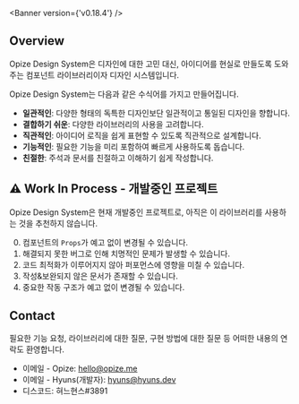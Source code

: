 
<Meta title="Opize Design System/Introduction" />

<Banner version={'v0.18.4'} />

## Overview
Opize Design System은 디자인에 대한 고민 대신, 아이디어를 현실로 만들도록 도와주는 컴포넌트 라이브러리이자 디자인 시스템입니다.

Opize Design System는 다음과 같은 수식어를 가지고 만들어집니다.
* **일관적인**: 다양한 형태의 독특한 디자인보단 일관적이고 통일된 디자인을 향합니다.
* **결합하기 쉬운**: 다양한 라이브러리의 사용을 고려합니다.
* **직관적인**: 아이디어 로직을 쉽게 표현할 수 있도록 직관적으로 설계합니다.
* **기능적인**: 필요한 기능을 미리 포함하여 빠르게 사용하도록 돕습니다.
* **친절한**: 주석과 문서를 친절하고 이해하기 쉽게 작성합니다.

## ⚠️ Work In Process - 개발중인 프로젝트
Opize Design System은 현재 개발중인 프로젝트로, 아직은 이 라이브러리를 사용하는 것을 추천하지 않습니다.

0. 컴포넌트의 `Props`가 예고 없이 변경될 수 있습니다.
1. 해결되지 못한 버그로 인해 치명적인 문제가 발생할 수 있습니다.
2. 코드 최적화가 이루어지지 않아 퍼포먼스에 영향을 미칠 수 있습니다.
3. 작성&보완되지 않은 문서가 존재할 수 있습니다.
4. 중요한 작동 구조가 예고 없이 변경될 수 있습니다.


## Contact
필요한 기능 요청, 라이브러리에 대한 질문, 구현 방법에 대한 질문 등 어떠한 내용의 연락도 환영합니다.

* 이메일 - Opize: <a href='mailto:hello@opize.me'>hello@opize.me</a>
* 이메일 - Hyuns(개발자): <a href='mailto:hyuns@hyuns.dev'>hyuns@hyuns.dev</a>
* 디스코드: 혀느현스#3891